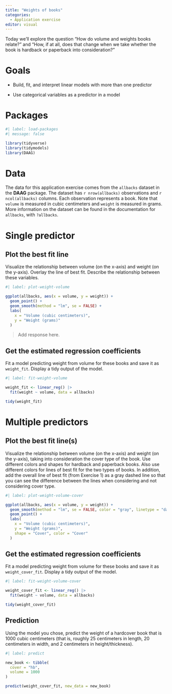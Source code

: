 ```yaml
---
title: "Weights of books"
categories: 
  - Application exercise
editor: visual
---
```


Today we'll explore the question "How do volume and weights books relate?" and "How, if at all, does that change when we take whether the book is hardback or paperback into consideration?"

# Goals

-   Build, fit, and interpret linear models with more than one predictor

-   Use categorical variables as a predictor in a model

# Packages

```r
#| label: load-packages
#| message: false

library(tidyverse)
library(tidymodels)
library(DAAG)
```

# Data

The data for this application exercise comes from the `allbacks` dataset in the **DAAG** package. The dataset has `r nrow(allbacks)` observations and `r ncol(allbacks)` columns. Each observation represents a book. Note that `volume` is measured in cubic centimeters and `weight` is measured in grams. More information on the dataset can be found in the documentation for `allbacks`, with `?allbacks`.

# Single predictor

## Plot the best fit line

Visualize the relationship between volume (on the x-axis) and weight (on the y-axis). Overlay the line of best fit. Describe the relationship between these variables.

```r
#| label: plot-weight-volume

ggplot(allbacks, aes(x = volume, y = weight)) +
  geom_point() +
  geom_smooth(method = "lm", se = FALSE) +
  labs(
    x = "Volume (cubic centimeters)",
    y = "Weight (grams)"
  )
```

> Add response here.

## Get the estimated regression coefficients

Fit a model predicting weight from volume for these books and save it as `weight_fit`. Display a tidy output of the model.

```r
#| label: fit-weight-volume

weight_fit <- linear_reg() |>
  fit(weight ~ volume, data = allbacks)

tidy(weight_fit)
```

# Multiple predictors

## Plot the best fit line(s)

Visualize the relationship between volume (on the x-axis) and weight (on the y-axis), taking into consideration the cover type of the book. Use different colors and shapes for hardback and paperback books. Also use different colors for lines of best fit for the two types of books. In addition, add the overall line of best fit (from Exercise 1) as a gray dashed line so that you can see the difference between the lines when considering and not considering cover type.

```r
#| label: plot-weight-volume-cover

ggplot(allbacks, aes(x = volume, y = weight)) +
  geom_smooth(method = "lm", se = FALSE, color = "gray", linetype = "dashed") +
  geom_point() +
  labs(
    x = "Volume (cubic centimeters)",
    y = "Weight (grams)",
    shape = "Cover", color = "Cover"
  )
```

## Get the estimated regression coefficients

Fit a model predicting weight from volume for these books and save it as `weight_cover_fit`. Display a tidy output of the model.

```r
#| label: fit-weight-volume-cover

weight_cover_fit <- linear_reg() |>
  fit(weight ~ volume, data = allbacks)

tidy(weight_cover_fit)
```

## Prediction

Using the model you chose, predict the weight of a hardcover book that is 1000 cubic centimeters (that is, roughly 25 centimeters in length, 20 centimeters in width, and 2 centimeters in height/thickness).

```r
#| label: predict

new_book <- tibble(
  cover = "hb",
  volume = 1000
)

predict(weight_cover_fit, new_data = new_book)
```
